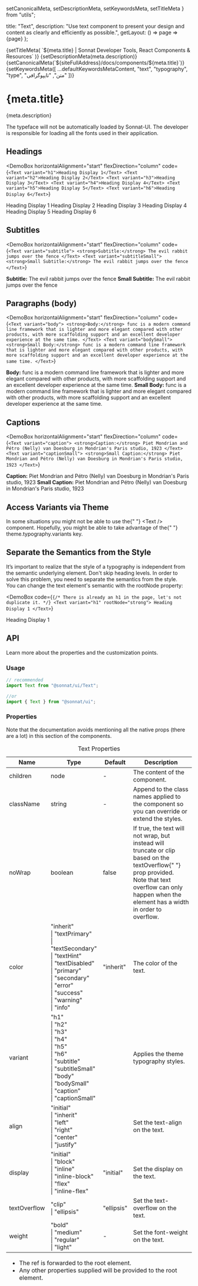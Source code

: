   setCanonicalMeta,
  setDescriptionMeta,
  setKeywordsMeta,
  setTitleMeta
} from "utils";

  title: "Text",
  description:
    "Use text component to present your design and content as clearly and efficiently as possible.",
  getLayout: () => page => <WithSidebar>{page}</WithSidebar>
};

<Head>
  {setTitleMeta(
    `${meta.title} | Sonnat Developer Tools, React Components & Resources`
  )}
  {setDescriptionMeta(meta.description)}
  {setCanonicalMeta(`${siteFullAddress}/docs/components/${meta.title}`)}
  {setKeywordsMeta([
    ...defaultKeywordsMetaContent,
    "text",
    "typography",
    "type",
    "متن",
    "تایپوگرافی"
  ])}
</Head>

<h1>
  <span>{meta.title}</span>
  <AnchorButton anchorId="overview" />
  <PageEditButton href={`pages/docs/components/${meta.title}.mdx`} />
</h1>

<p>{meta.description}</p>

<p>
  The typeface will not be automatically loaded by Sonnat-UI. The developer is
  responsible for loading all the fonts used in their application.
</p>

<h2>
  <span>Headings</span>
  <AnchorButton anchorId="headings" />
</h2>

<DemoBox
  horizontalAlignment="start"
  flexDirection="column"
  code={`<Text variant="h1">Heading Display 1</Text>
<Text variant="h2">Heading Display 2</Text>
<Text variant="h3">Heading Display 3</Text>
<Text variant="h4">Heading Display 4</Text>
<Text variant="h5">Heading Display 5</Text>
<Text variant="h6">Heading Display 6</Text>`}
>
  <Text variant="h1">Heading Display 1</Text>
  <Text variant="h2">Heading Display 2</Text>
  <Text variant="h3">Heading Display 3</Text>
  <Text variant="h4">Heading Display 4</Text>
  <Text variant="h5">Heading Display 5</Text>
  <Text variant="h6">Heading Display 6</Text>
</DemoBox>

<h2>
  <span>Subtitles</span>
  <AnchorButton anchorId="subtitles" />
</h2>

<DemoBox
  horizontalAlignment="start"
  flexDirection="column"
  code={`<Text variant="subtitle">
  <strong>Subtitle:</strong> The evil rabbit jumps over the fence
</Text>
<Text variant="subtitleSmall">
  <strong>Small Subtitle:</strong> The evil rabbit jumps over the fence
</Text>`}
>
  <Text variant="subtitle">
    <strong>Subtitle:</strong> The evil rabbit jumps over the fence
  </Text>
  <Text variant="subtitleSmall">
    <strong>Small Subtitle:</strong> The evil rabbit jumps over the fence
  </Text>
</DemoBox>

<h2>
  <span>Paragraphs (body)</span>
  <AnchorButton anchorId="paragraphs" />
</h2>

<DemoBox
  horizontalAlignment="start"
  flexDirection="column"
  code={`<Text variant="body">
  <strong>Body:</strong> func is a modern command line framework that is
  lighter and more elegant compared with other products, with more scaffolding
  support and an excellent developer experience at the same time.
</Text>
<Text variant="bodySmall">
  <strong>Small Body:</strong> func is a modern command line framework that is
  lighter and more elegant compared with other products, with more scaffolding
  support and an excellent developer experience at the same time.
</Text>`}
>
  <Text variant="body">
    <strong>Body:</strong> func is a modern command line framework that is
    lighter and more elegant compared with other products, with more scaffolding
    support and an excellent developer experience at the same time.
  </Text>
  <Text variant="bodySmall">
    <strong>Small Body:</strong> func is a modern command line framework that is
    lighter and more elegant compared with other products, with more scaffolding
    support and an excellent developer experience at the same time.
  </Text>
</DemoBox>

<h2>
  <span>Captions</span>
  <AnchorButton anchorId="captions" />
</h2>

<DemoBox
  horizontalAlignment="start"
  flexDirection="column"
  code={`<Text variant="caption">
  <strong>Caption:</strong> Piet Mondrian and Pétro (Nelly) van Doesburg in
  Mondrian's Paris studio, 1923
</Text>
<Text variant="captionSmall">
  <strong>Small Caption:</strong> Piet Mondrian and Pétro (Nelly) van Doesburg
  in Mondrian's Paris studio, 1923
</Text>`}
>
  <Text variant="caption">
    <strong>Caption:</strong> Piet Mondrian and Pétro (Nelly) van Doesburg in
    Mondrian's Paris studio, 1923
  </Text>
  <Text variant="captionSmall">
    <strong>Small Caption:</strong> Piet Mondrian and Pétro (Nelly) van Doesburg
    in Mondrian's Paris studio, 1923
  </Text>
</DemoBox>

<h2>
  <span>Access Variants via Theme</span>
  <AnchorButton anchorId="access-variants-via-theme" />
</h2>

<p>
  In some situations you might not be able to use the{" "}
  <inlineCode>&lt;Text /&gt;</inlineCode> component. Hopefully, you might be
  able to take advantage of the{" "}
  <inlineCode>theme.typography.variants</inlineCode> key.
</p>

<h2>
  <span>Separate the Semantics from the Style</span>
  <AnchorButton anchorId="separate-the-semantics-from-the-style" />
</h2>

<p>
  It’s important to realize that the style of a typography is independent from
  the semantic underlying element. Don't skip heading levels. In order to solve
  this problem, you need to separate the semantics from the style.
  <br /> You can change the text element's semantic with the <inlineCode>
    rootNode
  </inlineCode> property:
</p>

<DemoBox
  code={`{/* There is already an h1 in the page, let's not duplicate it. */}
<Text variant="h1" rootNode="strong">
  Heading Display 1
</Text>`}
>
  <Text variant="h1" rootNode="strong">
    Heading Display 1
  </Text>
</DemoBox>

<h2>
  <span>API</span>
  <AnchorButton anchorId="api" />
</h2>

<p>Learn more about the properties and the customization points.</p>

<h3>
  <span>Usage</span>
  <AnchorButton anchorId="usage" />
</h3>

```typescript
// recommended
import Text from "@sonnat/ui/Text";

//or
import { Text } from "@sonnat/ui";
```

<h3>
  <span>Properties</span>
  <AnchorButton anchorId="properties" />
</h3>

<p>
  Note that the documentation avoids mentioning all the native props (there are
  a lot) in this section of the components.
</p>

<table cols={4}>
  <caption>Text Properties</caption>
  <thead>
    <tr>
      <th>Name</th>
      <th>Type</th>
      <th>Default</th>
      <th>Description</th>
    </tr>
  </thead>
  <tbody>
    <tr>
      <td>children</td>
      <td>node</td>
      <td>-</td>
      <td>The content of the component.</td>
    </tr>
    <tr>
      <td>className</td>
      <td>string</td>
      <td>-</td>
      <td>
        Append to the class names applied to the component so you can override
        or extend the styles.
      </td>
    </tr>
    <tr>
      <td>noWrap</td>
      <td>boolean</td>
      <td>false</td>
      <td>
        If <inlineCode>true</inlineCode>, the text will not wrap, but instead
        will truncate or clip based on the <inlineCode>textOverflow</inlineCode>{" "}
        prop provided.
        <br />
        Note that text overflow can only happen when the element has a width in
        order to overflow.
      </td>
    </tr>
    <tr>
      <td>color</td>
      <td>
        "inherit"
        <br />| "textPrimary"
        <br />| "textSecondary"
        <br />| "textHint"
        <br />| "textDisabled"
        <br />| "primary"
        <br />| "secondary"
        <br />| "error"
        <br />| "success"
        <br />| "warning"
        <br />| "info"
      </td>
      <td>"inherit"</td>
      <td>The color of the text.</td>
    </tr>
    <tr>
      <td>variant</td>
      <td>
        "h1"
        <br />| "h2"
        <br />| "h3"
        <br />| "h4"
        <br />| "h5"
        <br />| "h6"
        <br />| "subtitle"
        <br />| "subtitleSmall"
        <br />| "body"
        <br />| "bodySmall"
        <br />| "caption"
        <br />| "captionSmall"
      </td>
      <td></td>
      <td>Applies the theme typography styles.</td>
    </tr>
    <tr>
      <td>align</td>
      <td>
        "initial"
        <br />| "inherit"
        <br />| "left"
        <br />| "right"
        <br />| "center"
        <br />| "justify"
      </td>
      <td></td>
      <td>Set the text-align on the text.</td>
    </tr>
    <tr>
      <td>display</td>
      <td>
        "initial"
        <br />| "block"
        <br />| "inline"
        <br />| "inline-block"
        <br />| "flex"
        <br />| "inline-flex"
      </td>
      <td>"initial"</td>
      <td>Set the display on the text.</td>
    </tr>
    <tr>
      <td>textOverflow</td>
      <td>
        "clip"
        <br />| "ellipsis"
      </td>
      <td>"ellipsis"</td>
      <td>Set the text-overflow on the text.</td>
    </tr>
    <tr>
      <td>weight</td>
      <td>
        "bold"
        <br />| "medium"
        <br />| "regular"
        <br />| "light"
      </td>
      <td>-</td>
      <td>Set the font-weight on the text.</td>
    </tr>
  </tbody>
  <tfoot>
    <tr>
      <td colSpan="4">
        <ul>
          <li>
            The <inlineCode>ref</inlineCode> is forwarded to the root element.
          </li>
          <li>
            Any other properties supplied will be provided to the root element.
          </li>
        </ul>
      </td>
    </tr>
  </tfoot>
</table>
